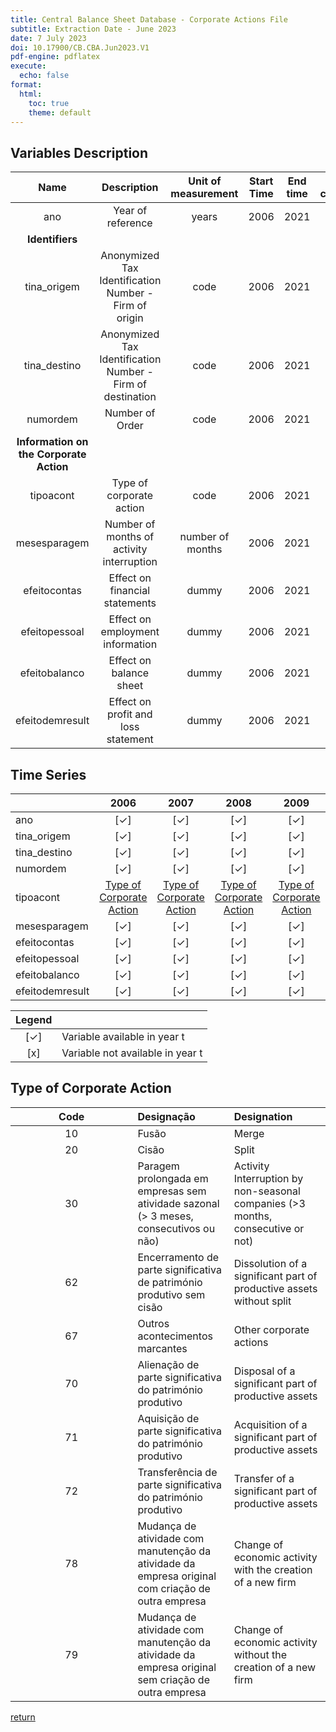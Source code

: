```yaml
---
title: Central Balance Sheet Database - Corporate Actions File
subtitle: Extraction Date - June 2023
date: 7 July 2023
doi: 10.17900/CB.CBA.Jun2023.V1
pdf-engine: pdflatex
execute:
  echo: false
format:
  html:
    toc: true
    theme: default
---
```



## Variables Description

| Name | Description | Unit of measurement | Start Time | End time | Changes in classification |
| :--------: | :-------------: | :-------: | :-----: | :-----: | :-----: |
| ano | Year of reference | years | 2006 | 2021 | no |
| **Identifiers** |
| tina_origem | Anonymized Tax Identification Number - Firm of origin | code | 2006 | 2021 | no |
| tina_destino | Anonymized Tax Identification Number - Firm of destination | code | 2006 | 2021 | no |
| numordem | Number of Order | code | 2006 | 2021 | no |
| **Information on the Corporate Action**  |       |      |      |     |        |
| tipoacont | Type of corporate action | code | 2006 | 2021 | no |
| mesesparagem | Number of months of activity interruption | number of months | 2006 | 2021 | no |
| efeitocontas |  Effect on financial statements | dummy | 2006 | 2021 | no |
| efeitopessoal | Effect on employment information | dummy | 2006 | 2021 | no |
| efeitobalanco | Effect on balance sheet | dummy | 2006 | 2021 | no |
| efeitodemresult | Effect on profit and loss statement | dummy | 2006 | 2021 | no |




## Time Series

|     |   2006 | 2007 | 2008 | 2009 | 2010 | 2011 | 2012 | 2013 | 2014 | 2015 | 2016 | 2017 | 2018 | 2019 | 2020 | 2021 |
| :--- |  :---: | :---: |  :---: |  :---: |  :---: |  :---: |  :---: |  :---: |  :---: |  :---: | :---: | :---: | :---: | :---: | :---: |  :---: |
| ano |	[✓] | [✓]	| [✓] | [✓] | [✓] | [✓] | [✓] | [✓] | [✓] | [✓] | [✓] | [✓] | [✓] | [✓] | [✓] | [✓] |
| tina_origem | [✓] | [✓]	| [✓] | [✓] | [✓] | [✓] | [✓] | [✓] | [✓] | [✓] | [✓] | [✓] | [✓] | [✓] | [✓] | [✓] |
| tina_destino | [✓] | [✓]	| [✓] | [✓] | [✓] | [✓] | [✓] | [✓] | [✓] | [✓] | [✓] | [✓] | [✓] | [✓] | [✓] | [✓] |
| numordem | [✓] | [✓]	| [✓] | [✓] | [✓] | [✓] | [✓] | [✓] | [✓] | [✓] | [✓] | [✓] | [✓] | [✓] | [✓] | [✓] |
| tipoacont  | [Type of Corporate Action](#type-of-corporate-action) | [Type of Corporate Action](#type-of-corporate-action)	| [Type of Corporate Action](#type-of-corporate-action) | [Type of Corporate Action](#type-of-corporate-action) | [Type of Corporate Action](#type-of-corporate-action) | [Type of Corporate Action](#type-of-corporate-action) | [Type of Corporate Action](#type-of-corporate-action) | [Type of Corporate Action](#type-of-corporate-action) | [Type of Corporate Action](#type-of-corporate-action) | [Type of Corporate Action](#type-of-corporate-action) | [Type of Corporate Action](#type-of-corporate-action) | [Type of Corporate Action](#type-of-corporate-action) | [Type of Corporate Action](#type-of-corporate-action) | [Type of Corporate Action](#type-of-corporate-action) | [Type of Corporate Action](#type-of-corporate-action) | [Type of Corporate Action](#type-of-corporate-action) |
| mesesparagem | [✓] | [✓]	| [✓] | [✓] | [✓] | [✓] | [✓] | [✓] | [✓] | [✓] | [✓] | [✓] | [✓] | [✓] | [✓] | [✓] |
| efeitocontas | [✓] | [✓]	| [✓] | [✓] | [✓] | [✓] | [✓] | [✓] | [✓] | [✓] | [✓] | [✓] | [✓] | [✓] | [✓] | [✓] |
| efeitopessoal | [✓] | [✓]	| [✓] | [✓] | [✓] | [✓] | [✓] | [✓] | [✓] | [✓] | [✓] | [✓] | [✓] | [✓] | [✓] | [✓] |
| efeitobalanco | [✓] | [✓]	| [✓] | [✓] | [✓] | [✓] | [✓] | [✓] | [✓] | [✓] | [✓] | [✓] | [✓] | [✓] | [✓] | [✓] |
| efeitodemresult |  [✓] | [✓]	| [✓] | [✓] | [✓] | [✓] | [✓] | [✓] | [✓] | [✓] | [✓] | [✓] | [✓] | [✓] | [✓] | [✓] |


| Legend |    |
| :---: | :------ |
| [✓] | Variable available in year t |
| [x] | Variable not available in year t |


## Type of Corporate Action

| Code | Designação | Designation |
| :---: | :--- | :--- |
| 10 | Fusão | Merge |
| 20 | Cisão | Split |
| 30 | Paragem prolongada em empresas sem atividade sazonal (> 3 meses, consecutivos ou não) | Activity Interruption by non-seasonal companies (>3 months, consecutive or not) |
| 62 | Encerramento de parte significativa de património produtivo sem cisão | Dissolution of a significant part of productive assets without split |
| 67 | Outros acontecimentos marcantes | Other corporate actions |
| 70 | Alienação de parte significativa do património produtivo | Disposal of a significant part of productive assets |
| 71 | Aquisição de parte significativa do património produtivo | Acquisition of a significant part of productive assets |
| 72 | Transferência de parte significativa do património produtivo | Transfer of a significant part of productive assets |
| 78 | Mudança de atividade com manutenção da atividade da empresa original  com criação de outra empresa | Change of economic activity with the creation of a new firm |
| 79 | Mudança de atividade com manutenção da atividade da empresa original  sem criação de outra empresa | Change of economic activity without the creation of a new firm |

[return](#time-series)
